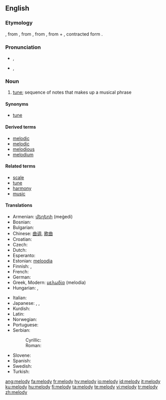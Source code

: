 {{also|Melody}}
==English==
{{wikipedia}}

===Etymology===
{{etyl|enm}} {{term|melodie|lang=enm}}, from {{etyl|fro}} {{term|melodie|lang=fro}}, from {{etyl|la}} {{term|melodia|lang=la}}, from {{etyl|grc}} {{term|sc=polytonic|μελῳδία|tr=melōidiā||singing, chanting|lang=grc}}, from {{term|sc=polytonic|μέλος|tr=mélos||musical phrase|lang=grc}} + {{term|sc=polytonic|ἀοιδή|tr=aoidḗ||song|lang=grc}}, contracted form {{term|sc=polytonic|ᾠδή|tr=ōdḗ|lang=grc}}.

===Pronunciation===
* {{a|GenAm}} {{IPA|/ˈmɛlədi/}}, {{SAMPA|/"mEl@di/}}
*: {{audio|en-us-melody.ogg|Audio (US)}}
* {{a|RP}} {{IPA|/ˈmelədi/}}, {{SAMPA|/"mel@di/}}

===Noun===
{{en-noun|melod|ies}}

# [[tune]]; sequence of notes that makes up a musical phrase

====Synonyms====
* {{sense|sequence of notes that makes up a musical phrase}} [[tune]]

====Derived terms====
* [[melodic]]
* [[melodic]]
* [[melodious]]
* [[melodium]]<!-- possibly a trade name -->

====Related terms====
* [[scale]]
* [[tune]]
* [[harmony]]
* [[music]]

====Translations====
{{trans-top|sequence of notes that makes up a musical phrase}}
* Armenian: [[մեղեդի]] (meġedi)
* Bosnian: {{t-|bs|melodija|f}}
* Bulgarian: {{t+|bg|мелодия|f|tr=melodija|sc=Cyrl}}
* Chinese: [[曲调]], [[歌曲]]
* Croatian: {{t-|hr|melodija|alt=mèlōdija|f}}
* Czech: {{t-|cs|melodie|f}}
* Dutch: {{t+|nl|melodie|f}}
* Esperanto: {{t-|eo|melodio|xs=Esperanto}}
* Estonian: [[meloodia]]
* Finnish: {{t-|fi|melodia}}, {{t+|fi|sävel}}
* French: {{t+|fr|mélodie|f}}
* German: {{t+|de|Melodie|f}}
* Greek, Modern: [[μελωδία]] (melodia)
* Hungarian: {{t+|hu|dallam}}, {{t-|hu|melódia}}
{{trans-mid}}
* Italian: {{t+|it|melodia|f}}
* Japanese: {{t-|ja|歌曲|sc=Jpan}}, {{t-|ja|調べ|sc=Jpan}}, {{t-|ja|旋律|sc=Jpan}}
* Kurdish: {{t+|ku|ئاواز|sc=KUchar}}
* Latin: {{t-|la|melodia}}
* Norwegian: {{t+|no|melodi|m}}
* Portuguese: {{t+|pt|melodia|f}}
* Serbian:
*: Cyrillic: {{t-|sr|мелодија|f|sc=Cyrl}}
*: Roman: {{t-|sr|melodija|f}}
* Slovene: {{t-|sl|melodija|f}}
* Spanish: {{t-|es|melodía|f}}
* Swedish: {{t+|sv|melodi|c}}
* Turkish: {{t+|tr|melodi}}
{{trans-bottom}}

[[ang:melody]]
[[fa:melody]]
[[fr:melody]]
[[hy:melody]]
[[io:melody]]
[[id:melody]]
[[it:melody]]
[[ku:melody]]
[[hu:melody]]
[[fi:melody]]
[[ta:melody]]
[[te:melody]]
[[vi:melody]]
[[tr:melody]]
[[zh:melody]]
